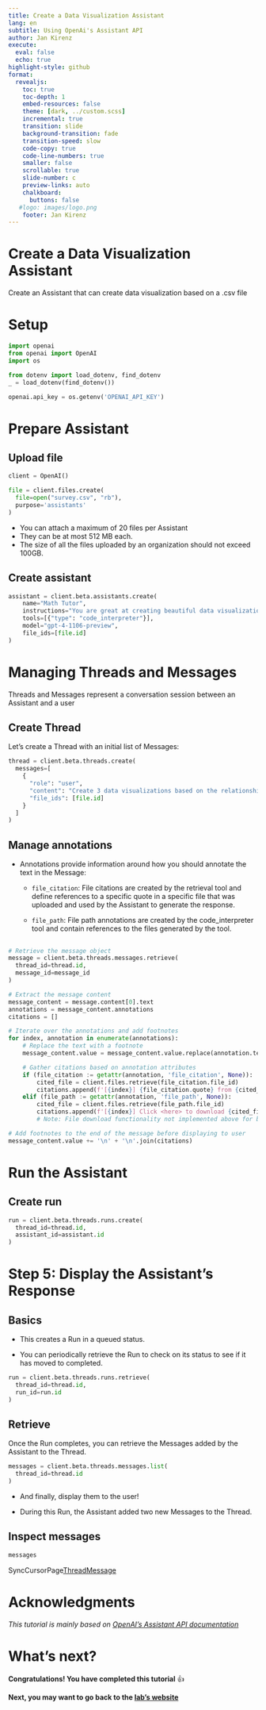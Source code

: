 ```yaml
---
title: Create a Data Visualization Assistant
lang: en
subtitle: Using OpenAi's Assistant API
author: Jan Kirenz
execute:
  eval: false
  echo: true
highlight-style: github
format:
  revealjs: 
    toc: true
    toc-depth: 1
    embed-resources: false
    theme: [dark, ../custom.scss]  
    incremental: true
    transition: slide
    background-transition: fade
    transition-speed: slow
    code-copy: true
    code-line-numbers: true
    smaller: false
    scrollable: true
    slide-number: c
    preview-links: auto
    chalkboard: 
      buttons: false
   #logo: images/logo.png
    footer: Jan Kirenz
---
```


# Create a Data Visualization Assistant

Create an Assistant that can create data visualization based on a .csv file

# Setup

```python
import openai
from openai import OpenAI
import os

from dotenv import load_dotenv, find_dotenv
_ = load_dotenv(find_dotenv())

openai.api_key = os.getenv('OPENAI_API_KEY')
```


# Prepare Assistant

## Upload file

```python
client = OpenAI()
```

```python
file = client.files.create(
  file=open("survey.csv", "rb"),
  purpose='assistants'
)
```

- You can attach a maximum of 20 files per Assistant 
- They can be at most 512 MB each. 
- The size of all the files uploaded by an organization should not exceed 100GB.

## Create assistant

```python

assistant = client.beta.assistants.create(
    name="Math Tutor",
    instructions="You are great at creating beautiful data visualizations using the Python module Altair. You analyze data present in .csv files, understand relationships between variables, and come up with data visualizations relevant to those relationships. You use best practices of data storytelling and you also share a brief text summary of the relationships observed.",
    tools=[{"type": "code_interpreter"}],
    model="gpt-4-1106-preview",
    file_ids=[file.id]
)

```


# Managing Threads and Messages

Threads and Messages represent a conversation session between an Assistant and a user


## Create Thread

Let's create a Thread with an initial list of Messages:

```python
thread = client.beta.threads.create(
  messages=[
    {
      "role": "user",
      "content": "Create 3 data visualizations based on the relationships of the variables alter, fleissig und talente in this file.",
      "file_ids": [file.id]
    }
  ]
)
```


## Manage annotations

- Annotations provide information around how you should annotate the text in the Message:

  - `file_citation`: File citations are created by the retrieval tool and define references to a specific quote in a specific file that was uploaded and used by the Assistant to generate the response.

  - `file_path`: File path annotations are created by the code_interpreter tool and contain references to the files generated by the tool.


##

```python
# Retrieve the message object
message = client.beta.threads.messages.retrieve(
  thread_id=thread.id,
  message_id=message_id
)

# Extract the message content
message_content = message.content[0].text
annotations = message_content.annotations
citations = []

# Iterate over the annotations and add footnotes
for index, annotation in enumerate(annotations):
    # Replace the text with a footnote
    message_content.value = message_content.value.replace(annotation.text, f' [{index}]')

    # Gather citations based on annotation attributes
    if (file_citation := getattr(annotation, 'file_citation', None)):
        cited_file = client.files.retrieve(file_citation.file_id)
        citations.append(f'[{index}] {file_citation.quote} from {cited_file.filename}')
    elif (file_path := getattr(annotation, 'file_path', None)):
        cited_file = client.files.retrieve(file_path.file_id)
        citations.append(f'[{index}] Click <here> to download {cited_file.filename}')
        # Note: File download functionality not implemented above for brevity

# Add footnotes to the end of the message before displaying to user
message_content.value += '\n' + '\n'.join(citations)

```





# Run the Assistant

## Create run

```python
run = client.beta.threads.runs.create(
  thread_id=thread.id,
  assistant_id=assistant.id
)

```


# Step 5: Display the Assistant's Response

## Basics

- This creates a Run in a queued status. 

- You can periodically retrieve the Run to check on its status to see if it has moved to completed.


```python
run = client.beta.threads.runs.retrieve(
  thread_id=thread.id,
  run_id=run.id
)
```

## Retrieve

Once the Run completes, you can retrieve the Messages added by the Assistant to the Thread.

```python
messages = client.beta.threads.messages.list(
  thread_id=thread.id
)
```

- And finally, display them to the user! 

- During this Run, the Assistant added two new Messages to the Thread.

## Inspect messages

```python
messages

```


SyncCursorPage[ThreadMessage](data=[ThreadMessage(id='msg_ccJWWmVs0EhU5aDapJUdFxKo', assistant_id='asst_Y1T0nK91G0LYzfa9nn1LGpzl', content=[MessageContentText(text=Text(annotations=[], value='The solution to the equation \\( 3x + 11 = 14 \\) is \\( x = 1 \\).'), type='text')], created_at=1699389533, file_ids=[], metadata={}, object='thread.message', role='assistant', run_id='run_ClIvfO473JKnUCfxgbNiIgPg', thread_id='thread_Fs7I1lnurycQrAvsk1yXx7ZT'), ThreadMessage(id='msg_byyfrNOv1Pt6W3YCztiDER7k', assistant_id=None, content=[MessageContentText(text=Text(annotations=[], value='I need to solve the equation `3x + 11 = 14`. Can you help me?'), type='text')], created_at=1699389522, file_ids=[], metadata={}, object='thread.message', role='user', run_id=None, thread_id='thread_Fs7I1lnurycQrAvsk1yXx7ZT')], object='list', first_id='msg_ccJWWmVs0EhU5aDapJUdFxKo', last_id='msg_byyfrNOv1Pt6W3YCztiDER7k', has_more=False)






# Acknowledgments

*This tutorial is mainly based on [OpenAI's Assistant API documentation](https://platform.openai.com/docs/assistants/overview)*

# What's next? {background-image="../images/logo.png" background-opacity="0.5"}

**Congratulations! You have completed this tutorial** 👍

**Next, you may want to go back to the [lab's website](https://kirenz.github.io/assistants-api/)**